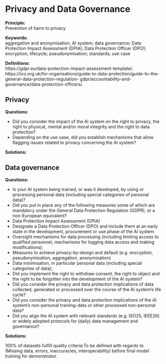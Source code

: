 # Privacy and Data Governance

**Principle:**\
Prevention of harm to privacy

**Keywords:**\
aggregation and anonymisation, AI system; data governance; Data Protection Impact Assessment (DPIA); Data Protection Officer (DPO); encryption; lifecycle; pseudonymisation; standards; use case

**Definitions:**\
https://gdpr.eu/data-protection-impact-assessment-template/. https://ico.org.uk/for-organisations/guide-to-data-protection/guide-to-the-general-data-protection-regulation- gdpr/accountability-and-governance/data-protection-officers/.

## Privacy

**Questions:**

-   Did you consider the impact of the AI system on the right to privacy, the right to physical, mental and/or moral integrity and the right to data protection?
-   Depending on the use case, did you establish mechanisms that allow flagging issues related to privacy concerning the AI system?

**Solutions:**

## Data governance

**Questions:**

-   Is your AI system being trained, or was it developed, by using or processing personal data (including special categories of personal data)?
-   Did you put in place any of the following measures some of which are mandatory under the General Data Protection Regulation (GDPR), or a non-European equivalent?
-   Data Protection Impact Assessment (DPIA)
-   Designate a Data Protection Officer (DPO) and include them at an early state in the development, procurement or use phase of the AI system
-   Oversight mechanisms for data processing (including limiting access to qualified personnel, mechanisms for logging data access and making modifications);
-   Measures to achieve privacy-by-design and default (e.g. encryption, pseudonymisation, aggregation, anonymisation)
-   Data minimisation, in particular personal data (including special categories of data);
-   Did you implement the right to withdraw consent, the right to object and the right to be forgotten into the development of the AI system?
-   Did you consider the privacy and data protection implications of data collected, generated or processed over the course of the AI system's life cycle?
-   Did you consider the privacy and data protection implications of the AI system's non-personal training-data or other processed non-personal data?
-   Did you align the AI system with relevant standards (e.g. ISO25, IEEE26) or widely adopted protocols for (daily) data management and governance?

**Solutions:**

100% of datasets fulfill quality criteria:To be defined with regards to (Missing data, errors, inaccuracies, interoperability) before final model training for demonstrator.